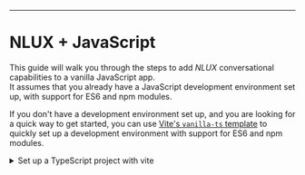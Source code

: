 
<hr />

# NLUX + JavaScript

This guide will walk you through the steps to add _NLUX_ conversational capabilities to a vanilla JavaScript app.<br />
It assumes that you already have a JavaScript development environment set up, with support for ES6 and npm modules.

If you don't have a development environment set up, and you are looking for a quick way to get started, you can use
[Vite's `vanilla-ts` template](https://vitejs.dev/guide/#scaffolding-your-first-vite-project) to quickly set up a
development environment with support for ES6 and npm modules.

<details>
    <summary>Set up a TypeScript project with vite</summary>
    <div>
        Use the following `npm` commands to set up a new project with the `vanilla-ts` template:
        ```
        npm create vite@latest my-ai-chat-app -- --template vanilla-ts
        cd my-ai-chat-app
        npm install
        npm run dev
        ```
    </div>
    The last command will start the development server and open the app in your default browser.
</details>
